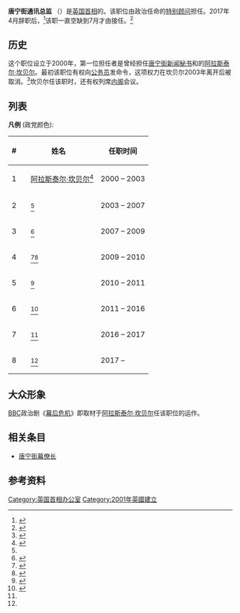 {{Infobox US Cabinet
| post            = 唐宁街通讯总监
| body            = 英国首相
| insignia        = Royal Coat of Arms of the United Kingdom (HM Government).svg 
| insigniasize    = 200px
| insigniacaption =
| department      = 首相办公室
| image           = 
| incumbent       = {{le|罗比·吉布|Robbie Gibb}}
| incumbentsince  = 2017年7月6日
| first           = [[阿拉斯泰尔·坎贝尔|阿拉斯泰尔·坎贝尔]]
| formation       = 2000年
| succession      = 
| website         =[http://www.number10.gov.uk/ 10 Downing Street]
}}
'''唐宁街通讯总监''' （'''{{lang-en|Downing Street Director of Communications}}'''）是[[英国首相|英国首相]]的{{le|通讯主管|Director of communications}}。该职位由政治任命的[[英国政府特别顾问|特别顾问]]担任。2017年4月{{le|凯蒂·佩里尔|Katie Perrior}}辞职后，<ref name="PRWeek 2017">{{cite news|title=Katie Perrior resigns as Downing Street comms chief after PM announces snap election|url=http://www.prweek.com/article/1430771/katie-perrior-resigns-downing-street-comms-chief-pm-announces-snap-election|accessdate=21 April 2017|work=[[PRWeek|PRWeek]]|date=18 April 2017|archive-date=2020-10-23|archive-url=https://web.archive.org/web/20201023025956/https://www.prweek.com/article/1430771/katie-perrior-resigns-downing-street-comms-chief-pm-announces-snap-election|dead-url=no}}</ref>该职一直空缺到7月才由{{le|罗比·吉布|Robbie Gibb}}接任。<ref name="BBC News 2017">{{cite news|title=BBC Daily Politics editor Robbie Gibb to join No 10|url=http://www.bbc.co.uk/news/uk-politics-40517721|accessdate=6 July 2017|work=[[BBC_News_Online|BBC News Online]]|date=6 July 2017|archive-date=2020-11-09|archive-url=https://web.archive.org/web/20201109004957/https://www.bbc.co.uk/news/uk-politics-40517721|dead-url=no}}</ref>

== 历史 ==
这个职位设立于2000年，第一位担任者是曾经担任[[唐宁街新闻秘书|唐宁街新闻秘书]]和{{le|首相发言人|Prime Minister's Spokesman}}的[[阿拉斯泰尔·坎贝尔|阿拉斯泰尔·坎贝尔]]。最初该职位有权向[[英国公务员服务|公务员]]发命令，这项权力在坎贝尔2003年离开后被取消。<ref name="BBC 2003">{{cite news|title=No 10 press shake-up unveiled|trans_title=10号的新闻没有发布|url=http://news.bbc.co.uk/1/hi/uk_politics/3076574.stm|accessdate=8 April 2015|work=[[BBC_News_Online|BBC News Online]]|date=3 September 2003|archive-date=2006-06-30|archive-url=https://web.archive.org/web/20060630162158/http://news.bbc.co.uk/1/hi/uk_politics/3076574.stm|dead-url=no}}</ref>坎贝尔任该职时，还有权列席[[内阁|内阁]]会议。

== 列表 ==
'''凡例''' (政党颜色): <br />
{{legend2|{{Party_meta/color/工党_(英国)}}|[[英国工党|英国工党]]|border=1px solid #AAAAAA}}
{{legend2|{{Party_meta/color/保守党_(英国)}}|[[英国保守党|英国保守党]]|border=1px solid #AAAAAA}}
{{legend2|{{Party_meta/color/无党派}}|[[无党籍|无党籍]]|border=1px solid #AAAAAA}}
{| class="wikitable"
|-
! #
! colspan=2|姓名
! 任职时间
! colspan=2|首相
|-
| 1
| style="background-color: {{Party_meta/color/工党_(英国)}}" |
| [[阿拉斯泰尔·坎贝尔|阿拉斯泰尔·坎贝尔]]<ref name="BBC 2001">{{cite news|title=More power for Downing Street|trans_title=更多权力流向唐宁街|url=http://news.bbc.co.uk/1/hi/uk_politics/1402492.stm|accessdate=8 April 2015|work=[[BBC_News_Online|BBC News Online]]|date=22 June 2001|archive-date=2017-08-28|archive-url=https://web.archive.org/web/20170828024610/http://news.bbc.co.uk/1/hi/uk_politics/1402492.stm|dead-url=no}}</ref>
| 2000 – 2003
| rowspan="2" style="background-color: {{Party_meta/color/工党_(英国)}}" |
| rowspan=2 | [[托尼·布莱尔|托尼·布莱尔]]
|-
| 2
| style="background-color: {{Party_meta/color/工党_(英国)}}" |
| {{le|戴维·希尔|David Hill (Labour adviser)}}<ref name="BBC 2003"/>
| 2003 – 2007
|-
| 3
| style="background-color: {{Party_meta/color/无党派}}" |
| {{le|迈克尔·埃拉姆|Michael Ellam}}<ref name="BBC 2007">{{cite news|title=Ellam to be Downing St spokesman|trans_title=艾拉姆任唐宁街发言人|url=http://news.bbc.co.uk/1/hi/uk_politics/6708977.stm|accessdate=8 April 2015|work=[[BBC_News_Online|BBC News Online]]|date=31 May 2007|archive-date=2007-10-06|archive-url=https://web.archive.org/web/20071006233419/http://news.bbc.co.uk/1/hi/uk_politics/6708977.stm|dead-url=no}}</ref>
| 2007 – 2009
| rowspan="2" style="background-color: {{Party_meta/color/工党_(英国)}}" |
| rowspan=2 | [[戈登·布朗|戈登·布朗]]
|-
| 4
| style="background-color: {{Party_meta/color/无党派}}" |
| {{le|西蒙·刘易斯|Simon Lewis (public relations officer)}}<ref name="Treanor 2010">{{cite news|last1=Treanor|first1=Jill|title=Simon Lewis goes from PM's spokesman to banking lobbyist|trans_title=西蒙·刘易斯离任首相发言人加入銀行成为说客|url=https://www.theguardian.com/business/2010/sep/16/simon-lewis-pm-spokesman-bank-lobby|accessdate=8 April 2015|work=[[卫报|卫报]]|date=16 September 2010|archive-date=2019-10-09|archive-url=https://web.archive.org/web/20191009215459/https://www.theguardian.com/business/2010/sep/16/simon-lewis-pm-spokesman-bank-lobby|dead-url=no}}</ref><ref name="BBC Today 2009">{{cite web|title=Communications Director Simon Lewis|trans_title=通讯总监刘易斯|url=http://news.bbc.co.uk/today/hi/today/newsid_8112000/8112495.stm|website=[[Today_(BBC_Radio_4)|Today]]|publisher=BBC Radio 4|accessdate=8 April 2015|date=22 June 2009|archive-date=2019-08-12|archive-url=https://web.archive.org/web/20190812074503/http://news.bbc.co.uk/today/hi/today/newsid_8112000/8112495.stm|dead-url=no}}</ref>
| 2009 – 2010
|-
| 5
| style="background-color: {{Party_meta/color/保守党_(英国)}}" |
| {{le|安迪·科尔逊|Andy Coulson}}<ref name="BBC 2010">{{cite news|title=David Cameron's PR director Andy Coulson paid £140,000|trans_title=卡梅伦的公关总监科尔逊年薪14万英镑|url=http://www.bbc.co.uk/news/10285825|accessdate=8 April 2015|work=BBC News Online|date=20 June 2010|archive-date=2020-09-17|archive-url=https://web.archive.org/web/20200917100345/https://www.bbc.co.uk/news/10285825|dead-url=no}}</ref>
| 2010 – 2011
| rowspan="2" style="background-color: {{Party_meta/color/保守党_(英国)}}" |
| rowspan=2 | [[戴维·卡梅伦|戴维·卡梅伦]]
|-
| 6
| style="background-color: {{Party_meta/color/无党派}}" |
| {{le|克莱格·奥利弗|Craig Oliver (British journalist)}}<ref name="BBC 2011">{{cite news|title=BBC's Craig Oliver replacing Andy Coulson at No 10|url=http://www.bbc.co.uk/news/uk-politics-12348159|accessdate=8 April 2015|work=BBC News Online|date=2 February 2011|archive-date=2011-02-03|archive-url=https://web.archive.org/web/20110203044441/http://www.bbc.co.uk/news/uk-politics-12348159|dead-url=no}}</ref>
| 2011 – 2016
|- 
| 7
| style="background-color: {{Party_meta/color/保守党_(英国)}}" |
| {{le|凯蒂·佩里尔|Katie Perrior}}<ref name="PRWeek 2017"/>
| 2016 – 2017
| rowspan="2" style="background-color: {{Party_meta/color/保守党_(英国)}}" |
| rowspan=2 |[[特蕾莎·梅|特蕾莎·梅]]
|-
| 8
| style="background-color: {{Party_meta/color/保守党_(英国)}}" |
| {{le|罗比·吉布|Robbie Gibb}}<ref name="BBC News 2017"/>
| 2017 – 
|}
== 大众形象 ==
[[BBC|BBC]]政治剧《[[幕后危机|幕后危机]]》即取材于[[阿拉斯泰尔·坎贝尔|阿拉斯泰尔·坎贝尔]]任该职位的运作。

== 相关条目 ==
*[[唐宁街幕僚长|唐宁街幕僚长]]

== 参考资料 ==
{{reflist}}

{{唐宁街}}

[[Category:英国首相办公室|Category:英国首相办公室]]
[[Category:2001年英國建立|Category:2001年英國建立]]